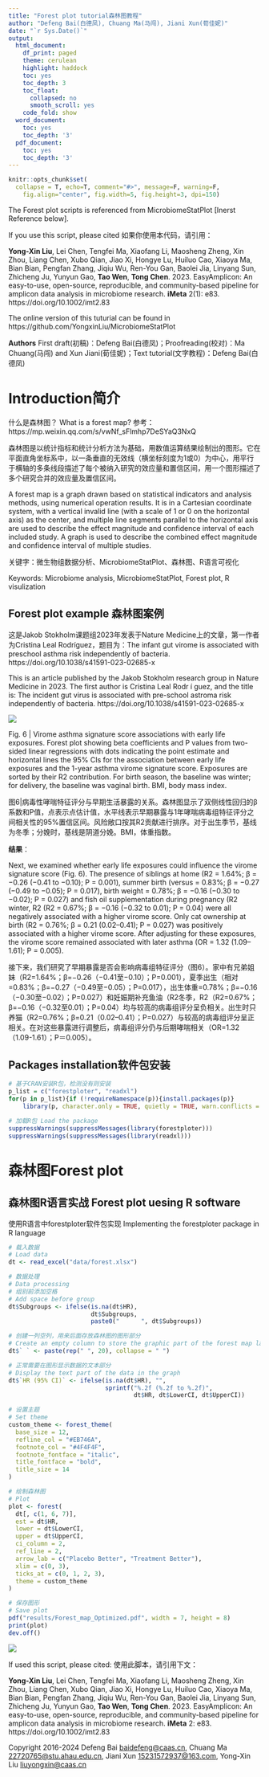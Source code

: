 ---
title: "Forest plot tutorial森林图教程"
author: "Defeng Bai(白德凤), Chuang Ma(马闯), Jiani Xun(荀佳妮)"
date: "`r Sys.Date()`"
output:
  html_document:
    df_print: paged
    theme: cerulean
    highlight: haddock
    toc: yes
    toc_depth: 3
    toc_float:
      collapsed: no
      smooth_scroll: yes
    code_fold: show
  word_document:
    toc: yes
    toc_depth: '3'
  pdf_document:
    toc: yes
    toc_depth: '3'
---

```{r setup, include=FALSE}
knitr::opts_chunk$set(
  collapse = T, echo=T, comment="#>", message=F, warning=F,
	fig.align="center", fig.width=5, fig.height=3, dpi=150)
```


The Forest plot scripts is referenced from MicrobiomeStatPlot [Inerst Reference below].


If you use this script, please cited 如果你使用本代码，请引用：

**Yong-Xin Liu**, Lei Chen, Tengfei Ma, Xiaofang Li, Maosheng Zheng, Xin Zhou, Liang Chen, Xubo Qian, Jiao Xi, Hongye Lu, Huiluo Cao, Xiaoya Ma, Bian Bian, Pengfan Zhang, Jiqiu Wu, Ren-You Gan, Baolei Jia, Linyang Sun, Zhicheng Ju, Yunyun Gao, **Tao Wen**, **Tong Chen**. 2023. EasyAmplicon: An easy-to-use, open-source, reproducible, and community-based pipeline for amplicon data analysis in microbiome research. **iMeta** 2(1): e83. https://doi.org/10.1002/imt2.83

The online version of this tuturial can be found in https://github.com/YongxinLiu/MicrobiomeStatPlot


**Authors**
First draft(初稿)：Defeng Bai(白德凤)；Proofreading(校对)：Ma Chuang(马闯) and Xun Jiani(荀佳妮)；Text tutorial(文字教程)：Defeng Bai(白德凤)



# Introduction简介

什么是森林图？
What is a forest map?
参考：https://mp.weixin.qq.com/s/vwNf_sFlmhp7DeSYaQ3NxQ

森林图是以统计指标和统计分析方法为基础，用数值运算结果绘制出的图形。它在平面直角坐标系中，以一条垂直的无效线（横坐标刻度为1或0）为中心，用平行于横轴的多条线段描述了每个被纳入研究的效应量和置信区间，用一个图形描述了多个研究合并的效应量及置信区间。

A forest map is a graph drawn based on statistical indicators and analysis methods, using numerical operation results. It is in a Cartesian coordinate system, with a vertical invalid line (with a scale of 1 or 0 on the horizontal axis) as the center, and multiple line segments parallel to the horizontal axis are used to describe the effect magnitude and confidence interval of each included study. A graph is used to describe the combined effect magnitude and confidence interval of multiple studies.


关键字：微生物组数据分析、MicrobiomeStatPlot、森林图、R语言可视化

Keywords: Microbiome analysis, MicrobiomeStatPlot, Forest plot, R visulization



## Forest plot example 森林图案例

这是Jakob Stokholm课题组2023年发表于Nature Medicine上的文章，第一作者为Cristina Leal Rodríguez，题目为：The infant gut virome is associated with preschool asthma risk independently of bacteria. https://doi.org/10.1038/s41591-023-02685-x

This is an article published by the Jakob Stokholm research group in Nature Medicine in 2023. The first author is Cristina Leal Rodr í guez, and the title is: The incident gut virus is associated with pre-school astroma risk independently of bacteria. https://doi.org/10.1038/s41591-023-02685-x


![](e1.forest.plot01.png)

Fig. 6 | Virome asthma signature score associations with early life exposures. Forest plot showing beta coefficients and P values from two-sided linear regressions with dots indicating the point estimate and horizontal lines the 95% CIs for the association between early life exposures and the 1-year asthma virome signature score. Exposures are sorted by their R2 contribution. For birth season, the baseline was winter; for delivery, the baseline was vaginal birth. BMI, body mass index.

图6|病毒性哮喘特征评分与早期生活暴露的关系。森林图显示了双侧线性回归的β系数和P值，点表示点估计值，水平线表示早期暴露与1年哮喘病毒组特征评分之间相关性的95%置信区间。风险敞口按其R2贡献进行排序。对于出生季节，基线为冬季；分娩时，基线是阴道分娩。BMI，体重指数。

**结果**：

Next, we examined whether early life exposures could influence the virome signature score (Fig. 6). The presence of siblings at home (R2 = 1.64%; β = −0.26 (−0.41 to −0.10); P = 0.001), summer birth (versus = 0.83%; β = −0.27 (−0.49 to −0.05); P = 0.017), birth weight = 0.78%; β = −0.16 (−0.30 to −0.02); P = 0.027) and fish oil supplementation during pregnancy (R2 winter, R2 (R2 = 0.67%; β = −0.16 (−0.32 to 0.01); P = 0.04) were all negatively associated with a higher virome score. Only cat ownership at birth (R2 = 0.76%; β = 0.21 (0.02–0.41); P = 0.027) was positively associated with a higher virome score. After adjusting for these exposures, the virome score remained associated with later asthma (OR = 1.32 (1.09–1.61); P = 0.005).

接下来，我们研究了早期暴露是否会影响病毒组特征评分（图6）。家中有兄弟姐妹（R2=1.64%；β=−0.26（−0.41至−0.10）；P=0.001），夏季出生（相对=0.83%；β=−0.27（−0.49至−0.05）；P=0.017），出生体重=0.78%；β=−0.16（−0.30至−0.02）；P=0.027）和妊娠期补充鱼油（R2冬季，R2（R2=0.67%；β=−0.16（−0.32至0.01）；P=0.04）均与较高的病毒组评分呈负相关。出生时只养猫（R2=0.76%；β=0.21（0.02–0.41）；P=0.027）与较高的病毒组评分呈正相关。在对这些暴露进行调整后，病毒组评分仍与后期哮喘相关（OR=1.32（1.09-1.61）；P＝0.005）。



## Packages installation软件包安装

```{r}
# 基于CRAN安装R包，检测没有则安装
p_list = c("forestploter", "readxl")
for(p in p_list){if (!requireNamespace(p)){install.packages(p)}
    library(p, character.only = TRUE, quietly = TRUE, warn.conflicts = FALSE)}

# 加载R包 Load the package
suppressWarnings(suppressMessages(library(forestploter)))
suppressWarnings(suppressMessages(library(readxl)))
```


# 森林图Forest plot

## 森林图R语言实战 Forest plot uesing R software 

使用R语言中forestploter软件包实现
Implementing the forestploter package in R language

```{r Forest plot, fig.show='asis', fig.width=4, fig.height=2.5}
# 载入数据
# Load data
dt <- read_excel("data/forest.xlsx")

# 数据处理
# Data processing
# 组别前添加空格
# Add space before group
dt$Subgroups <- ifelse(is.na(dt$HR),
                       dt$Subgroups,
                       paste0("      ", dt$Subgroups))

# 创建一列空列，用来后面存放森林图的图形部分
# Create an empty column to store the graphic part of the forest map later.
dt$` ` <- paste(rep(" ", 20), collapse = " ")

# 正常需要在图形显示数据的文本部分
# Display the text part of the data in the graph
dt$`HR (95% CI)` <- ifelse(is.na(dt$HR), "",
                           sprintf("%.2f (%.2f to %.2f)",
                                   dt$HR, dt$LowerCI, dt$UpperCI))

# 设置主题
# Set theme
custom_theme <- forest_theme(
  base_size = 12,
  refline_col = "#EB746A",
  footnote_col = "#4F4F4F",
  footnote_fontface = "italic",
  title_fontface = "bold",
  title_size = 14
)

# 绘制森林图
# Plot
plot <- forest(
  dt[, c(1, 6, 7)],
  est = dt$HR,
  lower = dt$LowerCI,
  upper = dt$UpperCI,
  ci_column = 2,
  ref_line = 2,
  arrow_lab = c("Placebo Better", "Treatment Better"),
  xlim = c(0, 3),
  ticks_at = c(0, 1, 2, 3),
  theme = custom_theme
)

# 保存图形
# Save plot
pdf("results/Forest_map_Optimized.pdf", width = 7, height = 8)
print(plot)
dev.off()
```


![](Forest_map_Optimized_00.png)

If used this script, please cited:
使用此脚本，请引用下文：

**Yong-Xin Liu**, Lei Chen, Tengfei Ma, Xiaofang Li, Maosheng Zheng, Xin Zhou, Liang Chen, Xubo Qian, Jiao Xi, Hongye Lu, Huiluo Cao, Xiaoya Ma, Bian Bian, Pengfan Zhang, Jiqiu Wu, Ren-You Gan, Baolei Jia, Linyang Sun, Zhicheng Ju, Yunyun Gao, **Tao Wen**, **Tong Chen**. 2023. EasyAmplicon: An easy-to-use, open-source, reproducible, and community-based pipeline for amplicon data analysis in microbiome research. **iMeta** 2: e83. https://doi.org/10.1002/imt2.83

Copyright 2016-2024 Defeng Bai <baidefeng@caas.cn>, Chuang Ma <22720765@stu.ahau.edu.cn>, Jiani Xun <15231572937@163.com>, Yong-Xin Liu <liuyongxin@caas.cn>